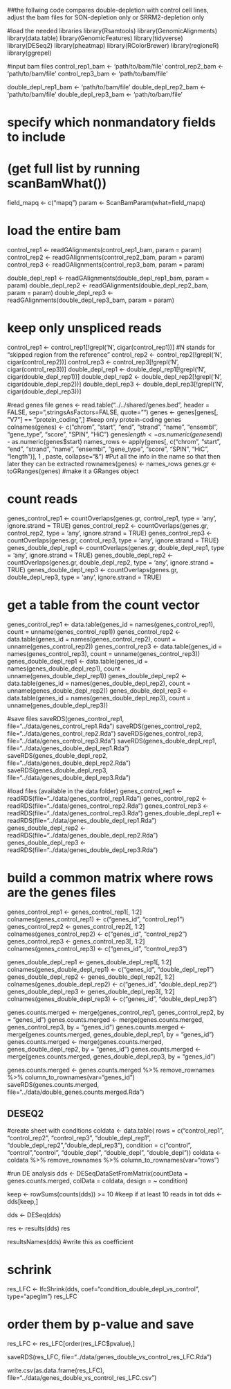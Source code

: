 ##the follwing code compares double-depletion with control cell lines, adjust the bam files for SON-depletion only or SRRM2-depletion only

#load the needed libraries
library(Rsamtools)
library(GenomicAlignments)
library(data.table)
library(GenomicFeatures)
library(tidyverse)
library(DESeq2)
library(pheatmap)
library(RColorBrewer)
library(regioneR)
library(ggrepel)


#input bam files
control_rep1_bam <- 'path/to/bam/file'
control_rep2_bam <- 'path/to/bam/file'
control_rep3_bam <- 'path/to/bam/file'

double_depl_rep1_bam <- 'path/to/bam/file'
double_depl_rep2_bam <- 'path/to/bam/file'
double_depl_rep3_bam <- 'path/to/bam/file'



# specify which nonmandatory fields to include
# (get full list by running scanBamWhat())
field_mapq <- c("mapq") 
param <- ScanBamParam(what=field_mapq)

# load the entire bam
control_rep1 <- readGAlignments(control_rep1_bam, param = param)
control_rep2 <- readGAlignments(control_rep2_bam, param = param)
control_rep3 <- readGAlignments(control_rep3_bam, param = param)

double_depl_rep1 <- readGAlignments(double_depl_rep1_bam, param = param)
double_depl_rep2 <- readGAlignments(double_depl_rep2_bam, param = param)
double_depl_rep3 <- readGAlignments(double_depl_rep3_bam, param = param)


# keep only unspliced reads
control_rep1 <- control_rep1[!grepl('N', cigar(control_rep1))] #N stands for "skipped region from the reference" 
control_rep2 <- control_rep2[!grepl('N', cigar(control_rep2))]
control_rep3 <- control_rep3[!grepl('N', cigar(control_rep3))]
double_depl_rep1 <- double_depl_rep1[!grepl('N', cigar(double_depl_rep1))]
double_depl_rep2 <- double_depl_rep2[!grepl('N', cigar(double_depl_rep2))]
double_depl_rep3 <- double_depl_rep3[!grepl('N', cigar(double_depl_rep3))]

#read genes file
genes <- read.table("../../shared/genes.bed", header = FALSE, sep="\t",stringsAsFactors=FALSE, quote="")
genes <- genes[genes[, "V7"] == "protein_coding",] #keep only protein-coding genes
colnames(genes) <- c("chrom", "start", "end", "strand", "name", "ensembl", "gene_type", "score", "SPIN", "HiC") 
genes$length <- as.numeric(genes$end) - as.numeric(genes$start)
names_rows <- apply(genes[, c("chrom", "start", "end", "strand", "name", "ensembl", "gene_type", "score", "SPIN", "HiC", "length")], 1 , paste, collapse="&") #Put all the info in the name so that then later they can be extracted
rownames(genes) <- names_rows
genes.gr <- toGRanges(genes)  #make it a GRanges object



# count reads
genes_control_rep1 <- countOverlaps(genes.gr, control_rep1, type = 'any', ignore.strand = TRUE)
genes_control_rep2 <- countOverlaps(genes.gr, control_rep2, type = 'any', ignore.strand = TRUE)
genes_control_rep3 <- countOverlaps(genes.gr, control_rep3, type = 'any', ignore.strand = TRUE)
genes_double_depl_rep1 <- countOverlaps(genes.gr, double_depl_rep1, type = 'any', ignore.strand = TRUE)
genes_double_depl_rep2 <- countOverlaps(genes.gr, double_depl_rep2, type = 'any', ignore.strand = TRUE)
genes_double_depl_rep3 <- countOverlaps(genes.gr, double_depl_rep3, type = 'any', ignore.strand = TRUE)



# get a table from the count vector

genes_control_rep1 <- data.table(genes_id = names(genes_control_rep1),
                             count   = unname(genes_control_rep1))
genes_control_rep2 <- data.table(genes_id = names(genes_control_rep2),
                                  count   = unname(genes_control_rep2))
genes_control_rep3 <- data.table(genes_id = names(genes_control_rep3),
                                    count   = unname(genes_control_rep3))
genes_double_depl_rep1 <- data.table(genes_id = names(genes_double_depl_rep1),
                                  count   = unname(genes_double_depl_rep1))
genes_double_depl_rep2 <- data.table(genes_id = names(genes_double_depl_rep2),
                                  count   = unname(genes_double_depl_rep2))
genes_double_depl_rep3 <- data.table(genes_id = names(genes_double_depl_rep3),
                                     count   = unname(genes_double_depl_rep3))


#save files
saveRDS(genes_control_rep1, file="../data/genes_control_rep1.Rda")
saveRDS(genes_control_rep2, file="../data/genes_control_rep2.Rda")
saveRDS(genes_control_rep3, file="../data/genes_control_rep3.Rda")
saveRDS(genes_double_depl_rep1, file="../data/genes_double_depl_rep1.Rda")
saveRDS(genes_double_depl_rep2, file="../data/genes_double_depl_rep2.Rda")
saveRDS(genes_double_depl_rep3, file="../data/genes_double_depl_rep3.Rda")


#load files (available in the data folder)
genes_control_rep1 <- readRDS(file="../data/genes_control_rep1.Rda")
genes_control_rep2 <- readRDS(file="../data/genes_control_rep2.Rda")
genes_control_rep3 <- readRDS(file="../data/genes_control_rep3.Rda")
genes_double_depl_rep1 <- readRDS(file="../data/genes_double_depl_rep1.Rda")
genes_double_depl_rep2 <- readRDS(file="../data/genes_double_depl_rep2.Rda")
genes_double_depl_rep3 <- readRDS(file="../data/genes_double_depl_rep3.Rda")



# build a common matrix where rows are the genes files
genes_control_rep1 <- genes_control_rep1[, 1:2]
colnames(genes_control_rep1) <- c("genes_id", "control_rep1") 
genes_control_rep2 <- genes_control_rep2[, 1:2]
colnames(genes_control_rep2) <- c("genes_id", "control_rep2") 
genes_control_rep3 <- genes_control_rep3[, 1:2]
colnames(genes_control_rep3) <- c("genes_id", "control_rep3") 

genes_double_depl_rep1 <- genes_double_depl_rep1[, 1:2]
colnames(genes_double_depl_rep1) <- c("genes_id", "double_depl_rep1") 
genes_double_depl_rep2 <- genes_double_depl_rep2[, 1:2]
colnames(genes_double_depl_rep2) <- c("genes_id", "double_depl_rep2") 
genes_double_depl_rep3 <- genes_double_depl_rep3[, 1:2]
colnames(genes_double_depl_rep3) <- c("genes_id", "double_depl_rep3") 

genes.counts.merged <- merge(genes_control_rep1, genes_control_rep2, by = "genes_id")
genes.counts.merged <- merge(genes.counts.merged, genes_control_rep3, by = "genes_id")
genes.counts.merged <- merge(genes.counts.merged, genes_double_depl_rep1, by = "genes_id")
genes.counts.merged <- merge(genes.counts.merged, genes_double_depl_rep2, by = "genes_id")
genes.counts.merged <- merge(genes.counts.merged, genes_double_depl_rep3, by = "genes_id")

genes.counts.merged <- genes.counts.merged %>% remove_rownames %>% column_to_rownames(var="genes_id")
saveRDS(genes.counts.merged, file="../data/double_genes.counts.merged.Rda")


## DESEQ2

#create sheet with conditions 
coldata <- data.table(
  rows = c("control_rep1", "control_rep2", "control_rep3", "double_depl_rep1", "double_depl_rep2","double_depl_rep3"),
  condition = c("control", "control","control", "double_depl", "double_depl", "double_depl"))
coldata <- coldata %>% remove_rownames %>% column_to_rownames(var="rows")

#run DE analysis
dds <- DESeqDataSetFromMatrix(countData = genes.counts.merged,
                              colData = coldata,
                              design = ~ condition)

keep <- rowSums(counts(dds)) >= 10 #keep if at least 10 reads in tot 
dds <- dds[keep,] 

dds <- DESeq(dds)

res <- results(dds)
res

resultsNames(dds) #write this as coefficient


# schrink
res_LFC <- lfcShrink(dds, coef="condition_double_depl_vs_control", type="apeglm")
res_LFC


# order them by p-value and save

res_LFC <- res_LFC[order(res_LFC$pvalue),]

saveRDS(res_LFC, file="../data/genes_double_vs_control_res_LFC.Rda")

write.csv(as.data.frame(res_LFC), 
          file="../data/genes_double_vs_control_res_LFC.csv")





